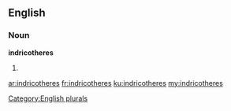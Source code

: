 ==English==

===Noun===
'''indricotheres'''

# {{plural of|indricothere}}

[[Category:English plurals]]

[[ar:indricotheres]]
[[fr:indricotheres]]
[[ku:indricotheres]]
[[my:indricotheres]]